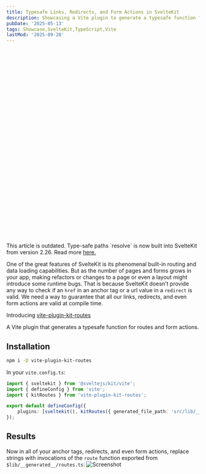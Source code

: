 ```yaml
---
title: Typesafe Links, Redirects, and Form Actions in SvelteKit
description: Showcasing a Vite plugin to generate a typesafe function for routes and form actions
pubDate: '2025-05-13'
tags: Showcase,SvelteKit,TypeScript,Vite
lastMod: '2025-09-28'
---
```


<div role="alert" class="alert alert-info">
	<svg
		xmlns="http://www.w3.org/2000/svg"
		fill="none"
		viewBox="0 0 24 24"
		class="h-6 w-6 shrink-0 stroke-current"
	>
		<path
			stroke-linecap="round"
			stroke-linejoin="round"
			stroke-width="2"
			d="M13 16h-1v-4h-1m1-4h.01M21 12a9 9 0 11-18 0 9 9 0 0118 0z"
		></path>
	</svg>
	<span>
		This article is outdated. Type-safe paths `resolve` is now built into SvelteKit from version
		2.26. Read more
		<a target="_blank" href="https://svelte.dev/docs/kit/$app-paths#resolve">
			here.
		</a>
	</span>
</div>

One of the great features of SvelteKit is its phenomenal built-in routing and data loading capabilities. But as the number of pages and forms grows in your app, making refactors or changes to a page or even a layout might introduce some runtime bugs. That is because SvelteKit doesn't provide any way to check if an `href` in an anchor tag or a url value in a `redirect` is valid. We need a way to guarantee that all our links, redirects, and even form actions are valid at compile time.

Introducing [vite-plugin-kit-routes](https://www.kitql.dev/docs/tools/06_vite-plugin-kit-routes)

A Vite plugin that generates a typesafe function for routes and form actions.

## Installation

```bash
npm i -D vite-plugin-kit-routes
```

In your `vite.config.ts`:

```ts {3, 6}
import { sveltekit } from '@sveltejs/kit/vite';
import { defineConfig } from 'vite';
import { kitRoutes } from 'vite-plugin-kit-routes';

export default defineConfig({
	plugins: [sveltekit(), kitRoutes({ generated_file_path: 'src/lib/__generated__/routes.ts' })],
});
```

## Results

Now in all of your anchor tags, redirects, and even form actions, replace strings with invocations of the `route` function exported from `$lib/__generated__/routes.ts`:
![Screenshot](/content/typesafe-links-redirects-svelte/Screenshot.png)
